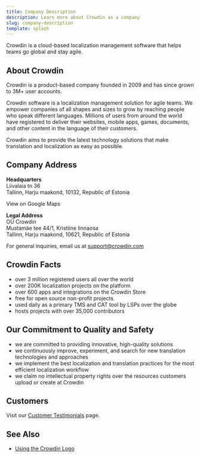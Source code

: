 ```yaml
---
title: Company Description
description: Learn more about Crowdin as a company
slug: company-description
template: splash
---
```



Crowdin is a cloud-based localization management software that helps teams go global and stay agile.

## About Crowdin

Crowdin is a product-based company founded in 2009 and has since grown to 3M+ user accounts.

Crowdin software is a localization management solution for agile teams. We empower companies of all shapes and sizes to grow by reaching people who speak different languages. Millions of users from around the world have registered to deliver their websites, mobile apps, games, documents, and other content in the language of their customers.

Crowdin aims to provide the latest technology solutions that make translation and localization as easy as possible.

## Company Address

**Headquarters**<br/>
Liivalaia tn 36<br/>
Tallinn, Harju maakond, 10132, Republic of Estonia

<LinkButton href="https://maps.app.goo.gl/BfLufSKBNKtWTw7A9" icon="external" target="_blank">View on Google Maps</LinkButton>

**Legal Address**<br/>
OÜ Crowdin<br/>
Mustamäe tee 44/1, Kristiine linnaosa<br/>
Tallinn, Harju maakond, 10621, Republic of Estonia

For general inquiries, email us at [support@crowdin.com](mailto:support@crowdin.com)

## Crowdin Facts

- over 3 million registered users all over the world
- over 200K localization projects on the platform
- over 600 apps and integrations on the Crowdin Store
- free for open source non-profit projects
- used daily as a primary TMS and CAT tool by LSPs over the globe
- hosts projects with over 35,000 contributors

## Our Commitment to Quality and Safety

- we are committed to providing innovative, high-quality solutions
- we continuously improve, experiment, and search for new translation technologies and approaches
- we implement the best localization and translation practices for the most efficient localization workflow
- we claim no intellectual property rights over the resources customers upload or create at Crowdin

## Customers

Visit our [Customer Testimonials](https://crowdin.com/page/customer-testimonials) page.

## See Also

- [Using the Crowdin Logo](/using-logo/)
